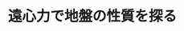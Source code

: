﻿---
title: "遠心力で地盤の性質を探る"
category: "工学院"
vol: 36
interviewee: "竹村 次朗 "
url: ""
tags: ["工学","実験","装置","予測","土木"]
pdf: "36-3.pdf"
career: ""
preface: "土木工学の中でも「土」を研究対象とし、建造物の基礎部分の地盤における挙動を予測する地盤工学を扱う。遠心模型実験装置の紹介。"
---
